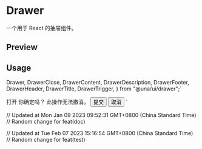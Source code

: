 

<Meta of={DrawerStories} />

<PrimitiveDocsButton docsUrl='https://github.com/emilkowalski/vaul' />

# Drawer

一个用于 React 的抽屉组件。

## Preview

<Canvas of={DrawerStories.Default} />

## Usage

  Drawer,
  DrawerClose,
  DrawerContent,
  DrawerDescription,
  DrawerFooter,
  DrawerHeader,
  DrawerTitle,
  DrawerTrigger,
} from "@una/ui/drawer";`

  <DrawerTrigger>打开</DrawerTrigger>
  <DrawerContent>
    <DrawerHeader>
      <DrawerTitle>你确定吗？</DrawerTitle>
      <DrawerDescription>此操作无法撤消。</DrawerDescription>
    </DrawerHeader>
    <DrawerFooter>
      <Button>提交</Button>
      <DrawerClose>
        <Button variant="outline">取消</Button>
      </DrawerClose>
    </DrawerFooter>
  </DrawerContent>
</Drawer>`

<Source code={importCode} language='ts' dark />
<Source code={usageCode} language='tsx' dark />

// Updated at Mon Jan 09 2023 09:52:31 GMT+0800 (China Standard Time)
// Random change for feat(doc)

// Updated at Tue Feb 07 2023 15:16:54 GMT+0800 (China Standard Time)
// Random change for feat(test)
